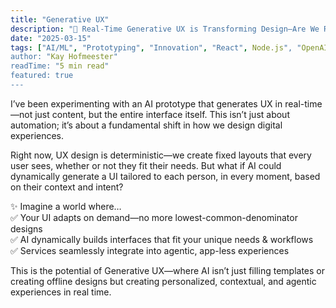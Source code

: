 ```yaml
---
title: "Generative UX"
description: "🚀 Real-Time Generative UX is Transforming Design—Are We Ready?"
date: "2025-03-15"
tags: ["AI/ML", "Prototyping", "Innovation", "React", Node.js", "OpenAI APIs"]
author: "Kay Hofmeester"
readTime: "5 min read"
featured: true
---
```


I’ve been experimenting with an AI prototype that generates UX in real-time—not just content, but the entire interface itself. This isn’t just about automation; it’s about a fundamental shift in how we design digital experiences.

Right now, UX design is deterministic—we create fixed layouts that every user sees, whether or not they fit their needs. But what if AI could dynamically generate a UI tailored to each person, in every moment, based on their context and intent?

✨ Imagine a world where…  
✅ Your UI adapts on demand—no more lowest-common-denominator designs  
✅ AI dynamically builds interfaces that fit your unique needs & workflows  
✅ Services seamlessly integrate into agentic, app-less experiences

This is the potential of Generative UX—where AI isn’t just filling templates or creating offline designs but creating personalized, contextual, and agentic experiences in real time.

<SimplePDFViewer 
  src="/pdfs/BlogGenAI_talk_LinkedIn.pdf" 
  width="1" 
  height="470px" 
/>